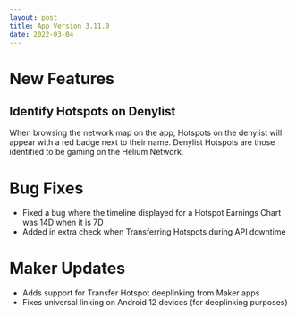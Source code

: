 ```yaml
---
layout: post
title: App Version 3.11.0
date: 2022-03-04
---
```


# New Features

## Identify Hotspots on Denylist

When browsing the network map on the app, Hotspots on the denylist will appear with a red badge next
to their name. Denylist Hotspots are those identified to be gaming on the Helium Network.

# Bug Fixes

- Fixed a bug where the timeline displayed for a Hotspot Earnings Chart was 14D when it is 7D
- Added in extra check when Transferring Hotspots during API downtime

# Maker Updates

- Adds support for Transfer Hotspot deeplinking from Maker apps
- Fixes universal linking on Android 12 devices (for deeplinking purposes)
